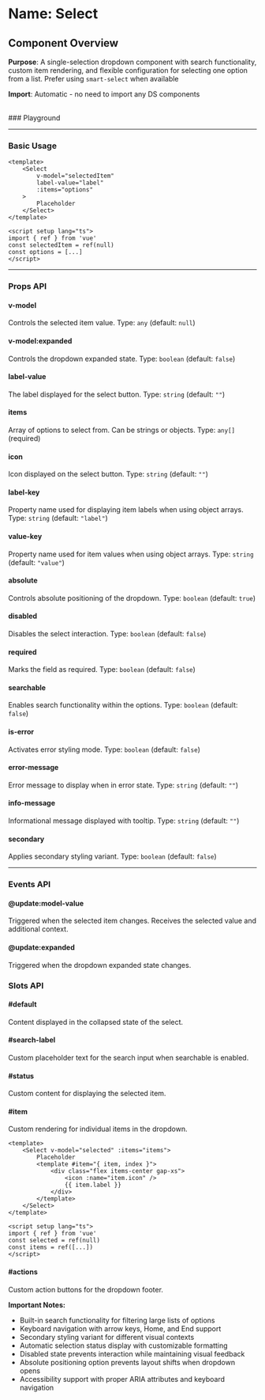 
<Meta of={Select} />

# Name: Select
## Component Overview

**Purpose**: A single-selection dropdown component with search functionality, custom item rendering, and flexible configuration for selecting one option from a list. Prefer using `smart-select` when available

**Import**: Automatic - no need to import any DS components

<br />
### Playground

<Canvas of={Select.Primary} />
<Controls />

---

### Basic Usage

```vue
<template>
    <Select 
        v-model="selectedItem"
        label-value="label"
        :items="options"
    >
        Placeholder
    </Select>
</template>

<script setup lang="ts">
import { ref } from 'vue'
const selectedItem = ref(null)
const options = [...]
</script>
```

<Canvas sourceState="none" of={Select.Primary} />

---

### Props API

#### v-model
Controls the selected item value. Type: `any` (default: `null`)

#### v-model:expanded
Controls the dropdown expanded state. Type: `boolean` (default: `false`)

#### label-value
The label displayed for the select button. Type: `string` (default: `""`)

#### items
Array of options to select from. Can be strings or objects. Type: `any[]` (required)

#### icon
Icon displayed on the select button. Type: `string` (default: `""`)

#### label-key
Property name used for displaying item labels when using object arrays. Type: `string` (default: `"label"`)

#### value-key
Property name used for item values when using object arrays. Type: `string` (default: `"value"`)

#### absolute
Controls absolute positioning of the dropdown. Type: `boolean` (default: `true`)

<Canvas sourceState="none" of={Select.Absolute} />

#### disabled
Disables the select interaction. Type: `boolean` (default: `false`)

<Canvas sourceState="none" of={Select.Disabled} />

#### required
Marks the field as required. Type: `boolean` (default: `false`)

<Canvas sourceState="none" of={Select.Required} />

#### searchable
Enables search functionality within the options. Type: `boolean` (default: `false`)

<Canvas sourceState="none" of={Select.Searchable} />

#### is-error
Activates error styling mode. Type: `boolean` (default: `false`)

<Canvas sourceState="none" of={Select.IsError} />

#### error-message
Error message to display when in error state. Type: `string` (default: `""`)

#### info-message
Informational message displayed with tooltip. Type: `string` (default: `""`)

<Canvas sourceState="none" of={Select.InfoMessage} />

#### secondary
Applies secondary styling variant. Type: `boolean` (default: `false`)

<Canvas sourceState="none" of={Select.Secondary} />

---

### Events API

#### @update:model-value
Triggered when the selected item changes. Receives the selected value and additional context.

#### @update:expanded
Triggered when the dropdown expanded state changes.

### Slots API

#### #default
Content displayed in the collapsed state of the select.

#### #search-label
Custom placeholder text for the search input when searchable is enabled.

#### #status
Custom content for displaying the selected item.

#### #item
Custom rendering for individual items in the dropdown.

```vue
<template>
    <Select v-model="selected" :items="items">
        Placeholder
        <template #item="{ item, index }">
            <div class="flex items-center gap-xs">
                <icon :name="item.icon" />
                {{ item.label }}
            </div>
        </template>
    </Select>
</template>

<script setup lang="ts">
import { ref } from 'vue'
const selected = ref(null)
const items = ref([...])
</script>
```

<Canvas sourceState="none" of={Select.CustomItem} />

#### #actions
Custom action buttons for the dropdown footer.

**Important Notes:**
- Built-in search functionality for filtering large lists of options
- Keyboard navigation with arrow keys, Home, and End support
- Secondary styling variant for different visual contexts
- Automatic selection status display with customizable formatting
- Disabled state prevents interaction while maintaining visual feedback
- Absolute positioning option prevents layout shifts when dropdown opens
- Accessibility support with proper ARIA attributes and keyboard navigation